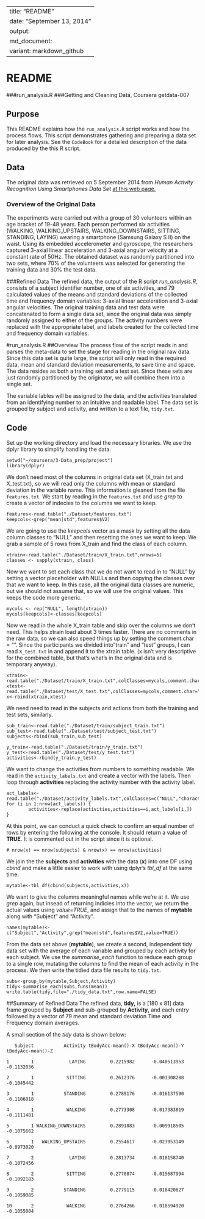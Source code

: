 
---
title: "README"
date: "September 13, 2014"
output:
    md_document:
    variant: markdown_github
---
# README
###run_analysis.R
###Getting and Cleaning Data, Coursera getdata-007


## Purpose
This README explains how the `run_analysis.R` script works and how the process flows. This script demonstrates gathering and preparing a data set for later analysis. See the `CodeBook` for a detailed description of the data produced by the this R script. 

## Data
The original data was retrieved on 5 September 2014 from *Human Activity Recognition Using Smartphones Data Set* [at this web page.](http://archive.ics.uci.edu/ml/datasets/Human+Activity+Recognition+Using+Smartphones)

### Overview of the Original Data
The experiments were carried out with a group of 30 volunteers within an age bracket of 19-48 years. Each person performed six activities (WALKING, WALKING_UPSTAIRS, WALKING_DOWNSTAIRS, SITTING, STANDING, LAYING) wearing a smartphone (Samsung Galaxy S II) on the waist. Using its embedded accelerometer and gyroscope, the researchers captured 3-axial linear acceleration and 3-axial angular velocity at a constant rate of 50Hz. The obtained dataset was randomly partitioned into two sets, where 70% of the volunteers was selected for generating the training data and 30% the test data.


###Refined Data
The refined data, the output of the R script *run_analysis.R,* consists of a subject identifier number, one of six activities, and 79 calculated values of the means and standard deviations of the collected time and frequency domain variables: 3-axial linear acceleration and 3-axial angular velocities. The original training data and test data were concatenated to form a single data set, since the original data was simply randomly assigned to either of the groups. The activity numbers were replaced with the appropriate label, and labels created for the collected time and frequency domain variables.

#run_analysis.R
##Overview
The process flow of the script reads in and parses the meta-data to set the stage for reading in the original raw data. Since this data set is quite large, the script will only read in the required data, mean and standard deviation measurements, to save time and space. The data resides as both a training set and a test set. Since these sets are just randomly partitioned by the originator, we will combine them into a single set.

The variable lables will be assigned to the data, and the activities translated from an identifying number to an intuitive and readable label. The data set is grouped by subject and activity, and written to a text file, `tidy.txt`.

## Code
Set up the working directory and load the necessary libraries. We use the dplyr library to simplify handling the data.

```
setwd("~/coursera/3-Data_prep/project")
library(dplyr)
```

We don't need most of the columns in original data set (X_train.txt and X_test.txt), so we will read only the columns with mean or standard deviation in the variable name. This information is gleaned from the file `features.txt`. We start by reading in the `features.txt` and use *grep* to create a vector of indecies to the columns we want to keep. 

```
features<-read.table("./Dataset/features.txt")
keepcols<-grep("mean|std",features$V2)
```

We are going to use the *keepcols* vector as a mask by setting all the data column classes to "NULL" and then resetting the ones we want to keep. We grab a sample of 5 rows from X_train and find the class of each column.
```
xtrain<-read.table("./Dataset/train/X_train.txt",nrows=5)
classes <- sapply(xtrain, class)
```
Now we want to set each class that we do not want to read in to "NULL" by setting a vector placeholder with NULLs and then copying the classes over that we want to keep. In this case, all the original data classes are numeric, but we should not assume that, so we will use the original values. This keeps the code more generic.
```
mycols <- rep("NULL", length(xtrain)) 
mycols[keepcols]<-classes[keepcols]
```

Now we read in the whole X_train table and skip over the columns we don't need. This helps xtrain load about 3 times faster. There are no comments in the raw data, so we can also speed things up by setting the comment.char = "".  Since the participants we divided into "train" and "test" groups, I can read `X_test.txt` in and append it to the xtrain table. (x isn't very descriptive for the combined table, but that's what's in the original data and is temporary anyway).
```
xtrain<-read.table("./Dataset/train/X_train.txt",colClasses=mycols,comment.char="")
xtest<-read.table("./Dataset/test/X_test.txt",colClasses=mycols,comment.char="")
x<-rbind(xtrain,xtest)
```

We need need to read in the subjects and actions from both the training and test sets, similarly.
```
sub_train<-read.table("./Dataset/train/subject_train.txt")
sub_test<-read.table("./Dataset/test/subject_test.txt")
subjects<-rbind(sub_train,sub_test)
```
```
y_train<-read.table("./Dataset/train/y_train.txt")
y_test<-read.table("./Dataset/test/y_test.txt")
activities<-rbind(y_train,y_test)
```
We want to change the activities from numbers to something readable. We read in the `activity_labels.txt` and create a vector with the labels. Then loop through **activities** replacing the activity number with the activity label.
```
act_labels<-read.table("./Dataset/activity_labels.txt",colClasses=c("NULL","character"))
for (i in 1:nrow(act_labels)) {
        activities<-replace(activities,activities==i,act_labels[i,])
}
```

At this point, we can conduct a quick check to confirm an equal number of rows by entering the following at the console. It should return a value of **TRUE**. It is commented out in the script since it is optional.
```
# nrow(x) == nrow(subjects) & nrow(x) == nrow(activities)
```

We join the the **subjects** and **activities** with the data (**x**) into one DF using *cbind* and make a little easier to work with using dplyr's *tbl_df* at the same time.
```
mytable<-tbl_df(cbind(subjects,activities,x))
```
We want to give the columns meaningful names while we're at it. We use *grep* again, but insead of returning indicies into the vector, we return the actual values using *value=TRUE*, and assign that to the names of **mytable** along with "Subject" and "Activity".
```
names(mytable)<-c("Subject","Activity",grep("mean|std",features$V2,value=TRUE))
```

From the data set above (**mytable**), we create a second, independent tidy data set with the average of each variable and grouped by each activity for each subject. We use the *summarise_each* function to reduce each group to a single row, mutating the columns to find the mean of each activity in the process. We then write the tidied data file results to `tidy.txt`.
```
subs<-group_by(mytable,Subject,Activity)
tidy<-summarise_each(subs,funs(mean))
write.table(tidy,file="./tidy_data.txt",row.name=FALSE)
```

##Summary of Refined Data
The refined data, **tidy,** is a  [180 x 81] data frame grouped by **Subject** and sub-grouped by **Activity,** and each entry followed by a vector of 79 mean and standard deviation Time and Frequency domain averages.

A small section  of the *tidy* data is shown below:

```
   Subject           Activity tBodyAcc-mean()-X tBodyAcc-mean()-Y tBodyAcc-mean()-Z

1        1             LAYING         0.2215982      -0.040513953        -0.1132036

2        1            SITTING         0.2612376      -0.001308288        -0.1045442

3        1           STANDING         0.2789176      -0.016137590        -0.1106018

4        1            WALKING         0.2773308      -0.017383819        -0.1111481

5        1 WALKING_DOWNSTAIRS         0.2891883      -0.009918505        -0.1075662

6        1   WALKING_UPSTAIRS         0.2554617      -0.023953149        -0.0973020

7        2             LAYING         0.2813734      -0.018158740        -0.1072456

8        2            SITTING         0.2770874      -0.015687994        -0.1092183

9        2           STANDING         0.2779115      -0.018420827        -0.1059085

10       2            WALKING         0.2764266      -0.018594920        -0.1055004
```



